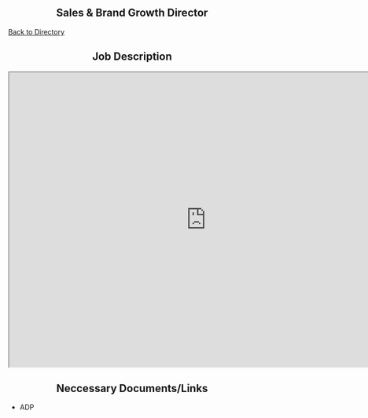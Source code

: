 <div style="text-align: center;">
# Sales & Brand Growth Director 
</div>

[Back to Directory](https://cfasi.github.io/cfasimain/directory.html)

<div style="text-align: center;">
## Job Description 
</div>

<iframe src="https://docs.google.com/document/d/e/2PACX-1vRVjZBC7-7DgiCsNLyuYPBTf5MCePN4onXCkn9qfTlfWSy9RIQ0X2fDoewSk-h64KDUWNIDxfo9ppWr/pub?embedded=true" width= "800" height= "600" ></iframe>



<div style="text-align: center;">
## Neccessary Documents/Links
</div>



- ADP
